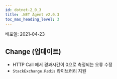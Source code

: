 ```yaml
---
id: dotnet-2_0_3
title: .NET Agent v2.0.3
toc_max_heading_level: 3
---
```



배포일: 2021-04-23

## Change (업데이트)

* HTTP Call 에서 경과시간이 0으로 측정되는 오류 수정
* `StackExchange.Redis` 라이브러리 지원